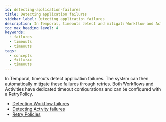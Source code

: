 ```yaml
---
id: detecting-application-failures
title: Detecting application failures
sidebar_label: Detecting application failures
description: In Temporal, timeouts detect and mitigate Workflow and Activity failures with automatic retries using configurable timeout settings and customizable RetryPolicies.
toc_max_heading_level: 4
keywords:
  - failures
  - timeouts
  - timeouts
tags:
  - concepts
  - failures
  - timeouts
---
```


In Temporal, timeouts detect application failures.
The system can then automatically mitigate these failures through retries.
Both Workflows and Activities have dedicated timeout configurations and can be configured with a RetryPolicy.

- [Detecting Workflow failures](/encyclopedia/detecting-workflow-failures)
- [Detecting Activity failures](/encyclopedia/detecting-activity-failures)
- [Retry Policies](/encyclopedia/retry-policies)
